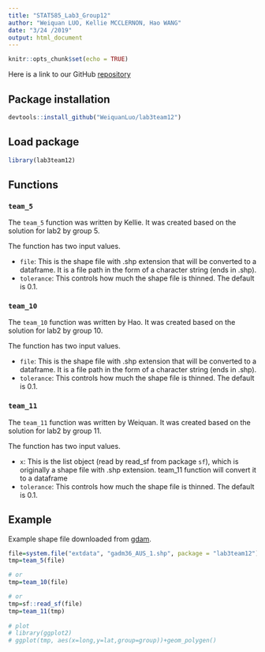 ```yaml
---
title: "STAT585_Lab3_Group12"
author: "Weiquan LUO, Kellie MCCLERNON, Hao WANG"
date: "3/24 /2019"
output: html_document
---
```


```r
knitr::opts_chunk$set(echo = TRUE)
```

Here is a link to our GitHub [repository](https://github.com/WeiquanLuo/lab3team12)

## Package installation
```r
devtools::install_github("WeiquanLuo/lab3team12")
```

## Load package
```r
library(lab3team12)
```

## Functions

### `team_5`

The `team_5` function was written by Kellie. It was created based on the solution for lab2 by group 5.

The function has two input values.

- `file`:	This is the shape file with .shp extension that will be converted to a dataframe. It is a file path in the form of a character string (ends in .shp).
- `tolerance`: This controls how much the shape file is thinned. The default is 0.1.

### `team_10`

The `team_10` function was written by Hao. It was created based on the solution for lab2 by group 10.

The function has two input values.

- `file`:	This is the shape file with .shp extension that will be converted to a dataframe. It is a file path in the form of a character string (ends in .shp).
- `tolerance`: This controls how much the shape file is thinned. The default is 0.1.

### `team_11`

The `team_11` function was written by Weiquan. It was created based on the solution for lab2 by group 11.

The function has two input values.

- `x`:	This is the list object (read by read_sf from package `sf`), which is originally a shape file with .shp extension. team_11 function will convert it to a dataframe 
- `tolerance`: This controls how much the shape file is thinned. The default is 0.1.

## Example

Example shape file downloaded from [gdam](https://gadm.org/download_country_v3.html).

```r
file=system.file("extdata", "gadm36_AUS_1.shp", package = "lab3team12")
tmp=team_5(file)

# or
tmp=team_10(file)

# or 
tmp=sf::read_sf(file)
tmp=team_11(tmp)
  
# plot 
# library(ggplot2)
# ggplot(tmp, aes(x=long,y=lat,group=group))+geom_polygen()
```
